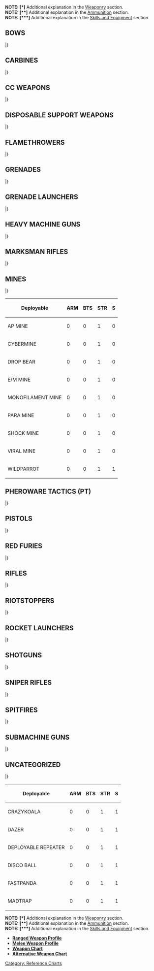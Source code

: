 {{section-reference-charts}}
{{n5-section-ammo-and-weaponry}}


'''NOTE: [*]''' Additional explanation in the [[Weaponry]] section.<br>
'''NOTE: [**]''' Additional explanation in the [[Ammunition]] section.<br>
'''NOTE: [***]''' Additional explanation in the [[Skills and Equipment]] section.


== BOWS ==
{{n5_weapon_single}}
{{n5_weaponrow|Tactical Bow|+3|0|-6|--|--|--|--|8|1|DA|ARM|2|[[Anti-materiel]], [[Silent|Silent (-6)]]}}
{{n5_weaponrow|Viral Tactical Bow|+3|0|-6|--|--|--|--|8|1|N|BTS|1|[[BioWeapon | BioWeapon (DA+Shock)]], [[Silent|Silent (-6)]]}}
|}


== CARBINES ==
{{n5_weapon_single}}
{{n5_weaponrow|E/M Carbine|+3|+3|-3|-3|-6|--|--|7|2|E/M|BTS/2|2|[[Non-Lethal]], [**]}}
{{n5_weaponrow|Plasma Carbine (Blast Mode)|+3|+3|-3|-3|-6|--|--|7|2|N|[[Combined Saving Roll | ARM and BTS]]|1 and 1|[[Impact Template (Circular)]]}}
{{n5_weaponrow|Plasma Carbine (Hit Mode)|+3|+3|-3|-3|-6|--|--|6|2|N|[[Combined Saving Roll | ARM and BTS]]|1 and 1|}}
|}


== CC WEAPONS ==
{{n5_weapon_single}}
{{n5_weaponrow|AP CC Weapon| | | | | | | |8|1|AP|ARM/2|1|[[CC Trait | CC]]}}
{{n5_weaponrow|AP+DA CC Weapon| | | | | | | |8|1|AP+DA|ARM/2|2|[[Anti-materiel]], [[CC Trait | CC]]}}
{{n5_weaponrow|AP+EXP CC Weapon| | | | | | | |8|1|AP+EXP|ARM/2|3|[[Anti-materiel]], [[CC Trait | CC]]}}
{{n5_weaponrow|AP+Shock CC Weapon| | | | | | | |8|1|AP+SHOCK|ARM/2|1|[[CC Trait | CC]]}}
{{n5_weaponrow|AP+T2 CC Weapon| | | | | | | |8|1|AP+T2|ARM/2|1|[[Anti-materiel]], [[CC Trait | CC]]}}
{{n5_weaponrow|CC Weapon| | | | | | | |8|1|N|ARM|1|[[CC Trait | CC]]}}
{{n5_weaponrow|DA CC Weapon| | | | | | | |8|1|DA|ARM|2|[[Anti-materiel]], [[CC Trait | CC]]}}
{{n5_weaponrow|E/M CC Weapon| | | | | | | |8|1|N+E/M|BTS/2|2|[[CC Trait | CC]], [**]}}
{{n5_weaponrow|EXP CC Weapon| | | | | | | |8|1|EXP|ARM|3|[[Anti-materiel]], [[CC Trait | CC]]}}
{{n5_weaponrow|Monofilament CC Weapon| | | | | | | |8|1|N|ARM&#61;0|1|[[CC Trait | CC]], [[State Trait | State:]] [[Dead]]}}
{{n5_weaponrow|PARA CC Weapon| | | | | | | |--|1|PARA|PH-6|1|[[CC Trait | CC]], [[State Trait | State:]] [[Immobilized-A]], [[Non-Lethal]]}}
{{n5_weaponrow|Shock CC Weapon| | | | | | | |8|1|SHOCK|ARM|1|[[CC Trait | CC]]}}
{{n5_weaponrow|T2 CC Weapon| | | | | | | |8|1|T2|ARM|1|[[Anti-materiel]], [[CC Trait | CC]]}}
{{n5_weaponrow|[[Trench-Hammer]] (BS Mode)|0|--|--|--|--|--|--|6|1|DA|ARM|2|[[Anti-materiel]], [[BS Weapon (PH)]], [[Disposable (3)]], [*]}}
{{n5_weaponrow|[[Trench-Hammer]] (CC Mode)| | | | | | | |6|1|DA|ARM|2|[[Anti-materiel]], [[CC Trait | CC]], [[Disposable (3)]], [*]}}
{{n5_weaponrow|Viral CC Weapon| | | | | | | |8|1|N|BTS|1|[[BioWeapon | BioWeapon (DA+Shock)]], [[CC Trait | CC]]}}
{{n5_weaponrow|[[Vorpal CC Weapon]] (BS Mode)|+3|--|--|--|--|--|--|8|1|N|ARM&#61;0|1|[[BS Weapon (PH)]], [[State Trait | State:]] [[Dead]], [*]}}
{{n5_weaponrow|[[Vorpal CC Weapon]] (CC Mode)| | | | | | | |8|1|N|ARM&#61;0|1|[[CC Trait | CC]], [[State Trait | State:]] [[Dead]], [*]}}
|}


== DISPOSABLE SUPPORT WEAPONS ==
{{n5_weapon_single}}
{{n5_weaponrow|Akrylat-Kanone|-3|0|+3|+3|-3|-3|--|--|1|PARA|PH-6|1|[[Disposable (2)]], [[State Trait | State:]] [[Immobilized-A]], [[Non-Lethal]]}}
{{n5_weaponrow|Blitzen|-3|0|+3|+3|-3|-3|--|6|1|E/M|BTS/2|2|[[Disposable (2)]], [[Non-Lethal]], [**]}}
{{n5_weaponrow|Flammenspeer (Blast Mode)|-3|0|+3|+3|-3|-3|--|6|1|N|ARM|1|[[Continuous Damage]], [[Disposable (2)]], [[Impact Template (Circular)]]}}
{{n5_weaponrow|Flammenspeer (Hit Mode)|-3|0|+3|+3|-3|-3|--|6|1|AP|ARM/2|1|[[Continuous Damage]], [[Disposable (2)]]}}
{{n5_weaponrow|Panzerfaust|-3|0|+3|+3|-3|-3|--|6|1|AP+EXP|ARM/2|3|[[Anti-materiel]], [[Disposable (2)]]}}
|}


== FLAMETHROWERS ==
{{n5_weapon_single}}
{{n5_weaponrow|Heavy Flamethrower| | | | | | | |6|1|N|ARM|1|[[Intuitive Attack Trait | Intuitive Attack]], [[Continuous Damage]], [[Direct Template (Large Teardrop)]]}}
{{n5_weaponrow|Light Flamethrower| | | | | | | |7|1|N|ARM|1|[[Intuitive Attack Trait | Intuitive Attack]], [[Continuous Damage]], [[Direct Template (Small Teardrop)]]}}
|}


== GRENADES ==
{{n5_weapon_single}}
{{n5_weaponrow|Eclipse Grenades|0|-3|--|--|--|--|--|--|1|ECLIPSE|--|--|[[Speculative Attack]], [[BS Weapon (PH)]], [[Impact Template (Circular)]], [[Non-Lethal]], [[Reflective]], [[Targetless]], [**]}}
{{n5_weaponrow|E/M Grenades|+3|-3|--|--|--|--|--|7|1|E/M|BTS/2|2|[[Speculative Attack]], [[BS Weapon (PH)]], [[Impact Template (Circular)]], [[Non-Lethal]], [**]}}
{{n5_weaponrow|Grenades|+3|-3|--|--|--|--|--|7|1|N|ARM|1|[[Speculative Attack]], [[BS Weapon (PH)]], [[Impact Template (Circular)]]}}
{{n5_weaponrow|Smoke Grenades|0|-3|--|--|--|--|--|--|1|SMOKE|--|--|[[Speculative Attack]], [[BS Weapon (PH)]], [[Impact Template (Circular)]], [[Non-Lethal]], [[Targetless]], [**]}}
|}


== GRENADE LAUNCHERS ==
{{n5_weapon_single}}
{{n5_weaponrow|Eclipse Grenade Launcher|0|0|0|-3|-6|-6|--|--|1|ECLIPSE|--|--|[[Speculative Attack]], [[Non-Lethal]], [[Impact Template (Circular)]], [[Reflective]], [[Targetless]], [**]}}
{{n5_weaponrow|E/M Grenade Launcher|0|0|0|-3|-6|-6|--|7|1|E/M|BTS/2|2|[[Speculative Attack]], [[Non-Lethal]], [[Impact Template (Circular)]], [**]}}
{{n5_weaponrow|Grenade Launcher|0|0|0|-3|-6|-6|--|7|1|N|ARM|1|[[Speculative Attack]], [[Impact Template (Circular)]]}}
{{n5_weaponrow|Smoke Grenade Launcher|0|0|0|-3|-6|-6|--|--|1|SMOKE|--|--|[[Speculative Attack]], [[Non-Lethal]], [[Impact Template (Circular)]], [[Targetless]], [**]}}
|}


== HEAVY MACHINE GUNS ==
{{n5_weapon_single}}
{{n5_weaponrow|AP Heavy Machine Gun|-3|0|+3|+3|-3|-3|--|5|4|AP|ARM/2|1|[[Suppressive Fire Trait | Suppressive Fire]]}}
{{n5_weaponrow|Heavy Machine Gun|-3|0|+3|+3|-3|-3|--|5|4|N|ARM|1|[[Suppressive Fire Trait | Suppressive Fire]]}}
{{n5_weaponrow|MULTI Heavy Machine Gun (Anti-materiel Mode)|-3|0|+3|+3|-3|-3|--|5|1|EXP|ARM|3|[[Anti-materiel]]}}
{{n5_weaponrow|MULTI Heavy Machine Gun (AP Mode)|-3|0|+3|+3|-3|-3|--|5|4|AP|ARM/2|1|[[Suppressive Fire Trait | Suppressive Fire]]}}
{{n5_weaponrow|MULTI Heavy Machine Gun (Shock Mode)|-3|0|+3|+3|-3|-3|--|5|4|SHOCK|ARM|1|[[Suppressive Fire Trait | Suppressive Fire]]}}
|}


== MARKSMAN RIFLES ==
{{n5_weapon_single}}
{{n5_weaponrow|AP Marksman Rifle|-3|+3|+3|-3|-3|-6|--|7|3|AP|ARM/2|1|[[Suppressive Fire Trait | Suppressive Fire]]}}
{{n5_weaponrow|K1 Marksman Rifle|-3|+3|+3|-3|-3|-6|--|7|3|N|ARM&#61;0|1|[[Anti-materiel]], [[Suppressive Fire Trait | Suppressive Fire]]}}
{{n5_weaponrow|Marksman Rifle|-3|+3|+3|-3|-3|-6|--|7|3|N|ARM|1|[[Suppressive Fire Trait | Suppressive Fire]]}}
{{n5_weaponrow|MULTI Marksman Rifle (Anti-materiel Mode)|-3|+3|+3|-3|-3|-6|--|7|1|DA|ARM|2|[[Anti-materiel]]}}
{{n5_weaponrow|MULTI Marksman Rifle (AP Mode)|-3|+3|+3|-3|-3|-6|--|7|3|AP|ARM/2|1|[[Suppressive Fire Trait | Suppressive Fire]]}}
{{n5_weaponrow|MULTI Marksman Rifle (Shock Mode)|-3|+3|+3|-3|-3|-6|--|7|3|SHOCK|ARM|1|[[Suppressive Fire Trait | Suppressive Fire]]}}
{{n5_weaponrow|Shock Marksman Rifle|-3|+3|+3|-3|-3|-6|--|7|3|SHOCK|ARM|1|[[Suppressive Fire Trait | Suppressive Fire]]}}
{{n5_weaponrow|T2 Marksman Rifle|-3|+3|+3|-3|-3|-6|--|7|3|T2|ARM|1|[[Anti-materiel]], [[Suppressive Fire Trait | Suppressive Fire]]}}
{{n5_weaponrow|Viral Marksman Rifle|-3|+3|+3|-3|-3|-6|--|7|3|N|BTS|1|[[BioWeapon | BioWeapon (DA+Shock)]], [[Suppressive Fire Trait | Suppressive Fire]]}}
|}


== MINES ==
{{n5_weapon_single}}
{{n5_weaponrow|AP [[Mines]]| | | | | | | |7|1|AP|ARM/2|1|[[Intuitive Attack Trait | Intuitive Attack]], [[Concealed]], [[Disposable (3)]], [[Direct Template (Small Teardrop)]], [[Deployable]], [*]}}
{{n5_weaponrow|[[Chest Mines]] (BS Mode)| | | | | | | |7|1|SHOCK|ARM|1|[[Intuitive Attack Trait | Intuitive Attack]], [[Disposable (2)]], [[Double Shot]], [[Direct Template (Small Teardrop)]], [*]}}
{{n5_weaponrow|[[Chest Mines]] (CC Mode)| | | | | | | |7|1|SHOCK|ARM|1|[[CC Attack (+3)]], [[Disposable (2)]], [*]}}
{{n5_weaponrow|[[Cybermines]]| | | | | | | |5|1|--|BTS|2|[[Comms Attack]], [[Intuitive Attack Trait | Intuitive Attack]], [[Concealed]], [[Disposable (3)]], [[State Trait | State:]] [[Stunned]]/[[Immobilized-B]], [[Non-Lethal]], [[Direct Template (Small Teardrop)]], [[Deployable]], [*]}}
{{n5_weaponrow|[[Drop Bears]] (BS Mode)|+3|-3|--|--|--|--|--|--|1|--|--|--|[[BS Weapon (PH)]], [[Speculative Attack]], [[Disposable (3)]], [[Targetless]], [*]}}
{{n5_weaponrow|[[Drop Bears]] (Deployable Mode)| | | | | | | |7|1|SHOCK|ARM|1|[[Intuitive Attack Trait | Intuitive Attack]], [[Disposable (3)]], [[Direct Template (Small Teardrop)]], [[Deployable]], [*]}}
{{n5_weaponrow|E/M [[Mines]]| | | | | | | |7|1|E/M|BTS/2|2|[[Intuitive Attack Trait | Intuitive Attack]], [[Concealed]], [[Disposable (3)]], [[Direct Template (Small Teardrop)]], [[Non-Lethal]], [[Deployable]], [**]}}
{{n5_weaponrow|[[Mine Dispenser]]|0|+3|-3|-6|-6|-6|--| |1|--|--|--|[[Speculative Attack]], [[Double Shot]], [[Disposable (2)]], [[Targetless]], [*]}}
{{n5_weaponrow|Monofilament [[Mines]]| | | | | | | |8|1|N|ARM&#61;0|1|[[Intuitive Attack Trait | Intuitive Attack]], [[Concealed]], [[Disposable (3)]], [[Direct Template (Small Teardrop)]], [[Deployable]], [[State Trait | State:]] [[Dead]], [*]}}
{{n5_weaponrow|PARA [[Mines]]| | | | | | | |--|1|PARA|PH-6|1|[[Intuitive Attack Trait | Intuitive Attack]], [[Concealed]], [[Disposable (3)]], [[Direct Template (Small Teardrop)]], [[Non-Lethal]], [[Deployable]], [*]}}
{{n5_weaponrow|Shock [[Mines]]| | | | | | | |7|1|SHOCK|ARM|1|[[Intuitive Attack Trait | Intuitive Attack]], [[Concealed]], [[Disposable (3)]], [[Direct Template (Small Teardrop)]], [[Deployable]], [*]}}
{{n5_weaponrow|Viral [[Mines]]| | | | | | | |7|1|N|BTS|1|[[Intuitive Attack Trait | Intuitive Attack]], [[BioWeapon | BioWeapon (DA+Shock)]], [[Concealed]], [[Disposable (3)]], [[Direct Template (Small Teardrop)]], [[Deployable]], [*]}}
{{n5_weaponrow|[[WildParrot]]| | | | | | | |7|1|E/M|BTS/2|2|[[Intuitive Attack Trait | Intuitive Attack]], [[Disposable (1)]], [[Non-Lethal]], [[Perimeter]], [[Direct Template (Small Teardrop)]], [[Deployable]], [*]}}
|}

{| class="n5table-dark"
|-
! Deployable !! ARM !! BTS !! STR !! S
|-
| AP MINE || 0 || 0 || 1 || 0
|-
| CYBERMINE || 0 || 0 || 1 || 0
|-
| DROP BEAR || 0 || 0 || 1 || 0
|-
| E/M MINE || 0 || 0 || 1 || 0
|-
| MONOFILAMENT MINE || 0 || 0 || 1 || 0
|-
| PARA MINE || 0 || 0 || 1 || 0
|-
| SHOCK MINE || 0 || 0 || 1 || 0
|-
| VIRAL MINE  || 0 || 0 || 1 || 0
|-
| WILDPARROT || 0 || 0 || 1 || 1
|}



== PHEROWARE TACTICS (PT) ==
{{n5_weapon_single}}
{{n5_weaponrow| PT: Endgame| | | | | | | |7|2|AP|BTS/2|1|[[BS Weapon (WIP)]], [[Comms Attack]], [[Disposable (2)]], [[Target (VITA)]], [[No LoF]], [[Traits#Zone_of_Control_.28ZoC.29 | Zone of Control]]}}
{{n5_weaponrow| PT: Eraser| | | | | | | |6|2|DA|BTS|2|[[BS Weapon (WIP)]], [[Comms Attack]], [[Target (VITA)]], [[State Trait | State:]] [[Isolated]], [[Non-Lethal]], [[No LoF]], [[Traits#Zone_of_Control_.28ZoC.29 | Zone of Control]]}}
{{n5_weaponrow| PT: Mirrorball| | | | | | | |--|1|ECLIPSE|--|--|[[BS Weapon (WIP)]], [[Comms Attack]], [[Impact Template (Circular)]], [[Non-Lethal]], [[Reflective]], [[No LoF]], [[Targetless]], [[Traits#Zone_of_Control_.28ZoC.29 | Zone of Control]]}}
|}


== PISTOLS ==
{{n5_weapon_single}}
{{n5_weaponrow|AP Heavy Pistol|+3|0|-6|--|--|--|--|6|2|AP|ARM/2|1|}}
{{n5_weaponrow|Assault Pistol|+3|0|-6|--|--|--|--|7|4|N|ARM|1|}}
{{n5_weaponrow|Boarding Pistol (Blast Mode)| | | | | | | |7|1|N|ARM|1|[[Intuitive Attack Trait | Intuitive Attack]], [[Direct Template (Small Teardrop)]]}}
{{n5_weaponrow|Boarding Pistol (Hit Mode)|+3|0|-6|--|--|--|--|7|2|N|ARM|1|}}
{{n5_weaponrow|Breaker Pistol|+3|0|-6|--|--|--|--|8|2|AP|BTS/2|1|}}
{{n5_weaponrow|Heavy Pistol|+3|0|-6|--|--|--|--|6|2|SHOCK|ARM|1|}}
{{n5_weaponrow|[[Mixed Weapons | Kobra Pistol]] (BS Mode)|+3|0|-6|--|--|--|--|7|2|N|ARM|1|[*]}}
{{n5_weaponrow|[[Mixed Weapons | Kobra Pistol]] (CC Mode)| | | | | | | |7|1|SHOCK|ARM|1|[[CC Trait | CC]], [*]}}
{{n5_weaponrow|MULTI Pistol (Anti-materiel Mode)|+3|0|-6|--|--|--|--|7|1|DA|ARM|2|[[Anti-materiel]]}}
{{n5_weaponrow|MULTI Pistol (AP Mode)|+3|0|-6|--|--|--|--|7|2|AP|ARM/2|1|}}
{{n5_weaponrow|MULTI Pistol (Shock Mode)|+3|0|-6|--|--|--|--|7|2|SHOCK|ARM|1|}}
{{n5_weaponrow|Pistol|+3|0|-6|--|--|--|--|9|2|N|ARM|1|}}
{{n5_weaponrow|Silenced Pistol|+3|0|-6|--|--|--|--|8|2|AP+SHOCK|BTS/2|1|[[Silent|Silent (-6)]]}}
{{n5_weaponrow|Stun Pistol|+3|0|-6|--|--|--|--|8|2|STUN|BTS|1|[[Non-Lethal]], [[State Trait | State:]] [[Stunned]]}}
{{n5_weaponrow|Viral Pistol|+3|0|-6|--|--|--|--|8|2|N|BTS|1|[[BioWeapon | BioWeapon (DA+Shock)]]}}
|}


== RED FURIES ==
{{n5_weapon_single}}
{{n5_weaponrow|MULTI Red Fury (Anti-materiel Mode)|0|+3|+3|-3|-3|-6|--|7|1|DA|ARM|2|[[Anti-materiel]]}}
{{n5_weaponrow|MULTI Red Fury (AP Mode)|0|+3|+3|-3|-3|-6|--|7|4|AP|ARM/2|1|[[Suppressive Fire Trait | Suppressive Fire]]}}
{{n5_weaponrow|MULTI Red Fury (Shock Mode)|0|+3|+3|-3|-3|-6|--|7|4|SHOCK|ARM|1|[[Suppressive Fire Trait | Suppressive Fire]]}}
{{n5_weaponrow|Red Fury|0|+3|+3|-3|-3|-6|--|7|4|SHOCK|ARM|1|[[Suppressive Fire Trait | Suppressive Fire]]}}
|}


==RIFLES==
{{n5_weapon_single}}
{{n5_weaponrow|AP Rifle|0|+3|-3|-3|-6|-6|--|7|3|AP|ARM/2|1|[[Suppressive Fire Trait | Suppressive Fire]]}}
{{n5_weaponrow|Adhesive Launcher Rifle|0|+3|-3|-3|-6|-6|--|--|2|PARA|PH-6|1|[[Non-Lethal]]}}
{{n5_weaponrow|AP Rifle|0|+3|-3|-3|-6|-6|--|7|3|AP|ARM/2|1|[[Suppressive Fire Trait | Suppressive Fire]]}}
{{n5_weaponrow|Breaker Combi Rifle|+3|+3|-3|-3|-6|-6|--|7|3|AP|BTS/2|1|[[Suppressive Fire Trait | Suppressive Fire]]}}
{{n5_weaponrow|Breaker Rifle|0|+3|-3|-3|-6|-6|--|7|3|AP|BTS/2|1|[[Suppressive Fire Trait | Suppressive Fire]]}}
{{n5_weaponrow|Combi Rifle|+3|+3|-3|-3|-6|-6|--|7|3|N|ARM|1|[[Suppressive Fire Trait | Suppressive Fire]]}}
{{n5_weaponrow|K1 Combi Rifle|+3|+3|-3|-3|-6|-6|--|7|3|N|ARM&#61;0|1|[[Anti-materiel]], [[Suppressive Fire Trait | Suppressive Fire]]}}
{{n5_weaponrow|MULTI Rifle (Anti-materiel Mode)|+3|+3|-3|-3|-6|-6|--|7|1|DA|ARM|2|[[Anti-materiel]]}}
{{n5_weaponrow|MULTI Rifle (AP Mode)|+3|+3|-3|-3|-6|-6|--|7|3|AP|ARM/2|1|[[Suppressive Fire Trait | Suppressive Fire]]}}
{{n5_weaponrow|MULTI Rifle (Shock Mode)|+3|+3|-3|-3|-6|-6|--|7|3|SHOCK|ARM|1|[[Suppressive Fire Trait | Suppressive Fire]]}}
{{n5_weaponrow|Plasma Rifle (Blast Mode)|+3|+3|-3|-3|-6|-6|--|7|3|N|[[Combined Saving Roll | ARM and BTS]]|1 and 1 |[[Suppressive Fire Trait | Suppressive Fire]], [[Impact Template (Circular)]]}}
{{n5_weaponrow|Plasma Rifle (Hit Mode)|+3|+3|-3|-3|-6|-6|--|6|3|N|[[Combined Saving Roll | ARM and BTS]]|1 and 1|[[Suppressive Fire Trait | Suppressive Fire]]}}
{{n5_weaponrow|Rifle|0|+3|-3|-3|-6|-6|--|7|3|N|ARM|1|[[Suppressive Fire Trait | Suppressive Fire]]}}
{{n5_weaponrow|T2 Rifle|0|+3|-3|-3|-6|-6|--|7|3|T2|ARM|1|[[Anti-materiel]], [[Suppressive Fire Trait | Suppressive Fire]]}}
{{n5_weaponrow|Viral Combi Rifle|+3|+3|-3|-3|-6|-6|--|7|3|N|BTS|1|[[BioWeapon | BioWeapon (DA+Shock)]], [[Suppressive Fire Trait | Suppressive Fire]]}}
{{n5_weaponrow|Viral Rifle|0|+3|-3|-3|-6|-6|--|7|3|N|BTS|1|[[BioWeapon | BioWeapon (DA+Shock)]], [[Suppressive Fire Trait | Suppressive Fire]]}}
|}


== RIOTSTOPPERS ==
{{n5_weapon_single}}
{{n5_weaponrow|Heavy Riotstopper| | | | | | | |--|1|PARA|PH-6|1|[[State Trait | State:]] [[Immobilized-A]], [[Non-Lethal]], [[Direct Template (Large Teardrop)]]}}
{{n5_weaponrow|Light Riotstopper| | | | | | | |--|1|PARA|PH-6|1|[[State Trait | State:]] [[Immobilized-A]], [[Non-Lethal]], [[Direct Template (Small Teardrop)]]}}
|}


== ROCKET LAUNCHERS ==
{{n5_weapon_single}}
{{n5_weaponrow|Heavy Rocket Launcher (Blast Mode)|-3|0|+3|+3|-3|-3|--|6|2|N|ARM|1|[[Continuous Damage]], [[Impact Template (Circular)]]}}
{{n5_weaponrow|Heavy Rocket Launcher (Hit Mode)|-3|0|+3|+3|-3|-3|--|5|2|N|ARM|1|[[Continuous Damage]]}}
{{n5_weaponrow|Light Rocket Launcher (Blast Mode)|0|+3|+3|-3|-6|-6|--|7|2|N|ARM|1|[[Continuous Damage]], [[Impact Template (Circular)]]}}
{{n5_weaponrow|Light Rocket Launcher (Hit Mode)|0|+3|+3|-3|-6|-6|--|6|2|N|ARM|1|[[Continuous Damage]]}}
|}


==SHOTGUNS==
{{n5_weapon_single}}
{{n5_weaponrow|Boarding Shotgun|+6|0|-3|--|--|--|--|6|2|AP|ARM/2|1|}}
{{n5_weaponrow|Heavy Shotgun|+6|0|-3|--|--|--|--|5|2|AP|ARM/2|1|}}
{{n5_weaponrow|Light Shotgun|+6|0|-3|--|--|--|--|7|2|N|ARM|1|}}
{{n5_weaponrow|T2 Boarding Shotgun|+6|0|-3|--|--|--|--|6|2|T2|ARM|1|[[Anti-materiel]]}}
{{n5_weaponrow|Vulkan Shotgun|+6|0|-3|--|--|--|--|6|2|AP|ARM/2|1|[[Continuous Damage]]}}
|}


== SNIPER RIFLES ==
{{n5_weapon_single}}
{{n5_weaponrow|AP Sniper Rifle|-3|0|+3|+3|+3|+3|-3|5|2|AP|ARM/2|1|}}
{{n5_weaponrow|K1 Sniper Rifle|-3|0|+3|+3|+3|+3|-3|7|2|N|ARM&#61;0|1|[[Anti-materiel]]}}
{{n5_weaponrow|MULTI Sniper Rifle (Anti-materiel Mode)|-3|0|+3|+3|+3|+3|-3|5|2|DA|ARM|2|[[Anti-materiel]]}}
{{n5_weaponrow|MULTI Sniper Rifle (AP Mode)|-3|0|+3|+3|+3|+3|-3|5|2|AP|ARM/2|1|}}
{{n5_weaponrow|MULTI Sniper Rifle (Shock Mode)|-3|0|+3|+3|+3|+3|-3|5|2|SHOCK|ARM|1|}}
{{n5_weaponrow|Plasma Sniper Rifle (Blast Mode)|-3|0|+3|+3|+3|+3|-3|6|2|N|[[Combined Saving Roll | ARM and BTS]]|1 and 1 |[[Impact Template (Circular)]]}}
{{n5_weaponrow|Plasma Sniper Rifle (Hit Mode)|-3|0|+3|+3|+3|+3|-3|5|2|N|[[Combined Saving Roll | ARM and BTS]]|1 and 1 |}}
{{n5_weaponrow|Sniper Rifle|-3|0|+3|+3|+3|+3|-3|5|2|SHOCK|ARM|1|}}
{{n5_weaponrow|T2 Sniper Rifle|-3|0|+3|+3|+3|+3|-3|5|2|T2|ARM|1|[[Anti-materiel]]}}
{{n5_weaponrow|Viral Sniper Rifle|-3|0|+3|+3|+3|+3|-3|5|2|N|BTS|1|[[BioWeapon | BioWeapon (DA+Shock)]]}}
|}


== SPITFIRES ==
{{n5_weapon_single}}
{{n5_weaponrow|AP Spitfire|0|+3|+3|-3|-6|-6|--|6|4|AP|ARM/2|1|[[Suppressive Fire Trait | Suppressive Fire]]}}
{{n5_weaponrow|MULTI Spitfire (Anti-materiel Mode)|0|+3|+3|-3|-6|-6|--|6|1|DA|ARM|2|[[Anti-materiel]]}}
{{n5_weaponrow|MULTI Spitfire (AP Mode)|0|+3|+3|-3|-6|-6|--|6|4|AP|ARM/2|1|[[Suppressive Fire Trait | Suppressive Fire]]}}
{{n5_weaponrow|MULTI Spitfire (Shock Mode)|0|+3|+3|-3|-6|-6|--|6|4|SHOCK|ARM|1|[[Suppressive Fire Trait | Suppressive Fire]]}}
{{n5_weaponrow|Spitfire|0|+3|+3|-3|-6|-6|--|6|4|N|ARM|1|[[Suppressive Fire Trait | Suppressive Fire]]}}
|}


== SUBMACHINE GUNS ==
{{n5_weapon_single}}
{{n5_weaponrow|AP Submachine Gun|+3|0|-3|-6|--|--|--|7|3|AP|ARM/2|1|[[Suppressive Fire Trait | Suppressive Fire]]}}
{{n5_weaponrow|Submachine Gun|+3|0|-3|-6|--|--|--|7|3|N|ARM|1|[[Suppressive Fire Trait | Suppressive Fire]]}}
|}


== UNCATEGORIZED ==
{{n5_weapon_single}}
{{n5_weaponrow|Chain-Colt| | | | | | | |7|1|N|ARM|1|[[Intuitive Attack Trait | Intuitive Attack]], [[Direct Template (Small Teardrop)]]}}
{{n5_weaponrow|Chain Rifle| | | | | | | |7|1|N|ARM|1|[[Intuitive Attack Trait | Intuitive Attack]], [[Direct Template (Large Teardrop)]]}}
{{n5_weaponrow|Contender|0|+3|+3|0|--|--|--|7|2|T2|ARM|1|[[Anti-materiel]]}}
{{n5_weaponrow|CrazyKoalas| | | | | | | |5|1|SHOCK|ARM|1|[[Disposable (2)]], [[Boost]], [[Perimeter]], [[Deployable]], [*]}}
{{n5_weaponrow|[[D-Charges]] (Demolition Mode)| | | | | | | |6|1|AP+EXP|ARM/2|3|[[Anti-materiel]], [[Disposable (3)]], [*]}}
{{n5_weaponrow|[[D-Charges]] (CC Mode)| | | | | | | |6|1|AP+EXP|ARM/2|3|[[Anti-materiel]], [[CC Trait | CC]], [[Disposable (3)]], [[Improvised]], [*]}}
{{n5_weaponrow|[[Dazer]]| | | | | | | | | | | | |[[Disposable (3)]], [[Deployable]], [[Traits#Zone_of_Control_.28ZoC.29 | Zone of Control]]}}
{{n5_weaponrow|[[Deactivator]]|+6|+3|-6|--|--|--|--|--|1|--|--|--|[[BS Weapon (WIP)]], [***]}}
{{n5_weaponrow|[[Deployable Repeater]]| | | | | | | | | | | | |[[Disposable (3)]], [[Deployable]]}}
{{n5_weaponrow|[[Disco Baller]]|0|+3|-3|-6|--|--|--|--|1|--|--|--|[[Speculative Attack]], [[Disposable (2)]], [[Double Shot]], [[Targetless]], [*]}}
{{n5_weaponrow|[[Discover]]|+3|0|0|0|-3|-3|-6|--|--|--|--|--|[***]}}
{{n5_weaponrow|E/Marat| | | | | | | |7|1|E/M|BTS/2|2|[[Intuitive Attack Trait | Intuitive Attack]], [[Non-Lethal]], [[Direct Template (Large Teardrop)]], [**]}}
{{n5_weaponrow|E/Mitter|-3|0|+3|+3|0|0|--|7|2|E/M|BTS/2|2|[[Non-Lethal]], [**]}}
{{n5_weaponrow|[[FastPanda]]| | | | | | | |--|1|--|--|--|[[Disposable (1)]], [[Indiscriminate]], [[Perimeter]], [[Deployable]], [[Traits#Zone_of_Control_.28ZoC.29 | Zone of Control]], [***]}}
{{n5_weaponrow|Feuerbach (Blast Mode)|-3|0|+3|+3|0|0|--|6|1|EXP|ARM|3|[[Anti-materiel]]}}
{{n5_weaponrow|Feuerbach (Burst Mode)|-3|0|+3|+3|0|0|--|6|2|AP+DA|ARM/2|2|[[Anti-materiel]]}}
{{n5_weaponrow|Flash Pulse|0|+3|+3|-3|-3|-3|-6|7|1|STUN|BTS|1|[[BS Weapon (WIP)]], [[Non-Lethal]], [[State Trait | State:]] [[Stunned]]}}
{{n5_weaponrow|[[Forward Observer]]|0|0|0|-3|-3|-3|-6|--|2|--|--|--|[[BS Weapon (WIP)]], [[State Trait | State:]] [[Targeted]], [[Non-Lethal]], [***]}}
{{n5_weaponrow|[[GizmoKit]]|+3|0|-6|--|--|--|--|--|1|--|--|--|[[Non-Lethal]], [***]}}
{{n5_weaponrow|Hyper-Rapid Magnetic Cannon (Anti-materiel Mode)|-3|0|+3|+3|0|0|--|5|1|DA|ARM|2|[[Anti-materiel]]}}
{{n5_weaponrow|Hyper-Rapid Magnetic Cannon (AP Mode)|-3|0|+3|+3|0|0|--|5|5|AP|ARM/2|1|[[Suppressive Fire Trait | Suppressive Fire]]}}
{{n5_weaponrow|Hyper-Rapid Magnetic Cannon (Shock Mode)|-3|0|+3|+3|0|0|--|5|5|SHOCK|ARM|1|[[Suppressive Fire Trait | Suppressive Fire]]}}
{{n5_weaponrow|Jammer| | | | | | | |7|1|N|BTS|1|[[BS Weapon (WIP)]], [[Comms Attack]], [[Intuitive Attack Trait | Intuitive Attack]], [[Disposable (2)]], [[State Trait | State:]] [[Isolated]], [[Non-Lethal]], [[No Lof]], [[Traits#Zone_of_Control_.28ZoC.29 | Zone of Control]]}}
{{n5_weaponrow|Katyusha MRL|-3|+3|+3|0|0|-6|--|6|1|DA|ARM|2|[[Anti-materiel]], [[Speculative Attack]], [[Impact Template (Circular)]]}}
{{n5_weaponrow|Madtraps| | | | | | | |--|1|PARA|PH-6|1|[[Disposable (2)]], [[Boost]], [[Non-Lethal]], [[Perimeter]], [[Deployable]], [*]}}
{{n5_weaponrow|[[MediKit]]|+3|0|-6|--|--|--|--|--|1|--|--|--|[[Non-Lethal]], [***]}}
{{n5_weaponrow|Missile Launcher (Blast Mode)|-3|0|0|+3|+3|-3|-3|6|1|EXP|ARM|3|[[Anti-materiel]], [[Impact Template (Circular)]]}}
{{n5_weaponrow|Missile Launcher (Hit Mode)|-3|0|0|+3|+3|-3|-3|6|1|AP+EXP|ARM/2|3|[[Anti-materiel]]}}
{{n5_weaponrow|Mk12|0|+3|+3|-3|-6|-6|--|5|3|N|ARM|1|[[Suppressive Fire Trait | Suppressive Fire]]}}
{{n5_weaponrow|Nanopulser| | | | | | | |7|1|N|BTS|1|[[Direct Template (Small Teardrop)]]}}
{{n5_weaponrow|Ohotnik|0|+3|+3|+3|0|-3|-6|6|2|T2|ARM|1|[[Anti-materiel]]}}
{{n5_weaponrow|[[Pitcher]]|0|0|0|-3|-6|-6|--|--|1|--|--|--|[[Speculative Attack]], [[Disposable (2)]], [[Indiscriminate]], [[Non-Lethal]], [[Targetless]], [*]}}
{{n5_weaponrow|Portable Autocannon|-3|0|+3|+3|-3|-3|--|5|2|AP+EXP|ARM/2|3|[[Anti-materiel]]}}
{{n5_weaponrow|Pulzar| | | | | | | |7|1|N|BTS|1|[[Intuitive Attack Trait | Intuitive Attack]], [[Direct Template (Large Teardrop)]]}}
{{n5_weaponrow|[[Sepsitor]]| | | | | | | |4|1|--|BTS|1|[[Intuitive Attack Trait | Intuitive Attack]], [[Disposable (2)]], [[Direct Template (Large Teardrop)]], [[State Trait | State:]] [[Sepsitorized]], [*]}}
{{n5_weaponrow|[[Sepsitor]] Plus| | | | | | | |3|1|--|BTS|1|[[Intuitive Attack Trait | Intuitive Attack]], [[Direct Template (Large Teardrop)]], [[State Trait | State:]] [[Sepsitorized]], [*]}}
{{n5_weaponrow|[[Suppressive Fire Trait | Suppressive Fire]] Mode|0|0|-3|--|--|--|--|*|3|*|*|*|[***]}}
{{n5_weaponrow|Thunderbolt|-3|0|+3|+3|0|0|--|6|2|N|ARM|1|}}
{{n5_weaponrow|Uragan MRL (Blast Mode)|-3|+3|+3|0|0|-6|--|6|3|AP+SHOCK|ARM/2|1|[[Speculative Attack]], [[Impact Template (Circular)]], [[Burst: Single Target]]}}
{{n5_weaponrow|Uragan MRL (Hit Mode)|-3|+3|+3|0|0|-6|--|5|3|AP+SHOCK|ARM/2|1|[[Burst: Single Target]]}}
{{n5_weaponrow|Zapper| | | | | | | |7|1|E/M|BTS/2|2|[[Intuitive Attack Trait | Intuitive Attack]], [[Non-Lethal]], [[Direct Template (Small Teardrop)]], [**]}}
|}

{| class="n5table-dark"
|-
! Deployable !! ARM !! BTS !! STR !! S
|-
| CRAZYKOALA || 0 || 0 || 1 || 1
|-
| DAZER || 0 || 0 || 1 || 1
|-
| DEPLOYABLE REPEATER || 0 || 0 || 1 || 1
|-
| DISCO BALL || 0 || 0 || 1 || 1
|-
| FASTPANDA || 0 || 0 || 1 || 1
|-
| MADTRAP || 0 || 0 || 1 || 1
|}


'''NOTE: [*]''' Additional explanation in the [[Weaponry]] section.<br>
'''NOTE: [**]''' Additional explanation in the [[Ammunition]] section.<br>
'''NOTE: [***]''' Additional explanation in the [[Skills and Equipment]] section.


{{see-also-start}}
* '''[[Ranged Weapon Profile]]'''
* '''[[Melee Weapon Profile]]'''
* '''[[Weapon Chart]]'''
* '''[[Alternative Weapon Chart]]'''
{{see-also-end}}



{{section-reference-charts}}
{{n5-section-ammo-and-weaponry}}


[[Category: Reference Charts]]